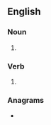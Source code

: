 {{also|Sirs|sīrs}}
==English==

===Noun===
{{head|en|noun plural form}}

# {{plural of|sir|lang=en}}

===Verb===
{{head|en|verb form}}

# {{en-third-person singular of|sir}}

===Anagrams===
* {{anagrams|en|a=irss|RSIs|RSSI|SSRI}}